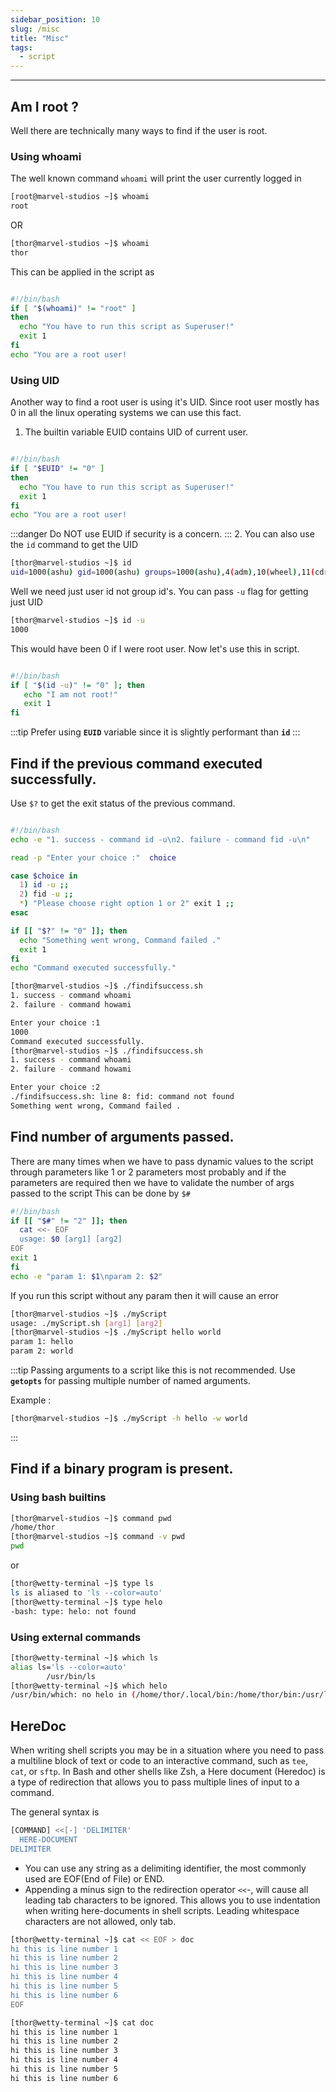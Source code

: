```yaml
---
sidebar_position: 10
slug: /misc
title: "Misc"
tags: 
  - script
---
```


---
## Am I root ?
Well there are technically many ways to find if the user is root. 
### Using whoami
The well known command `whoami` will print the user currently logged in

```bash
[root@marvel-studios ~]$ whoami
root
```
OR
```bash
[thor@marvel-studios ~]$ whoami
thor
```

This can be applied in the script as

```bash

#!/bin/bash
if [ "$(whoami)" != "root" ]
then
  echo "You have to run this script as Superuser!"
  exit 1
fi
echo "You are a root user!
```
### Using UID
Another way to find a root user is using it's UID. Since root user mostly has 0 in all the linux operating systems we can use this fact.
1. The builtin variable EUID contains UID of current user.
```bash

#!/bin/bash
if [ "$EUID" != "0" ]
then
  echo "You have to run this script as Superuser!"
  exit 1
fi
echo "You are a root user!
```
:::danger
Do NOT use EUID if security is a concern.
:::
2. You can also use the `id` command to get the UID
```bash
[thor@marvel-studios ~]$ id
uid=1000(ashu) gid=1000(ashu) groups=1000(ashu),4(adm),10(wheel),11(cdrom)
```
Well we need just user id not group id's. You can pass `-u` flag for getting just UID

```bash
[thor@marvel-studios ~]$ id -u
1000
```
This would have been 0 if I were root user. Now let's use this in script.

```bash

#!/bin/bash
if [ "$(id -u)" != "0" ]; then
   echo "I am not root!"
   exit 1
fi
```

:::tip
Prefer using **`EUID`** variable since it is slightly performant than **`id`**
:::

## Find if the previous command executed successfully.

Use `$?` to get the exit status of the previous command.

```bash title=finddifsuccess.sh

#!/bin/bash
echo -e "1. success - command id -u\n2. failure - command fid -u\n"

read -p "Enter your choice :"  choice

case $choice in
  1) id -u ;;
  2) fid -u ;;
  *) "Please choose right option 1 or 2" exit 1 ;;
esac

if [[ "$?" != "0" ]]; then
  echo "Something went wrong, Command failed ."
  exit 1
fi
echo "Command executed successfully."
```
```bash title="findifsuccess Output"
[thor@marvel-studios ~]$ ./findifsuccess.sh
1. success - command whoami
2. failure - command howami

Enter your choice :1
1000
Command executed successfully.
[thor@marvel-studios ~]$ ./findifsuccess.sh
1. success - command whoami
2. failure - command howami

Enter your choice :2
./findifsuccess.sh: line 8: fid: command not found
Something went wrong, Command failed .
```

## Find number of arguments passed.
There are many times when we have to pass dynamic values to the script through parameters like 1 or 2 parameters most probably and if the parameters are required then we have to validate the number of args passed to the script
This can be done by `$#` 

```bash
#!/bin/bash
if [[ "$#" != "2" ]]; then
  cat <<- EOF
  usage: $0 [arg1] [arg2]
EOF
exit 1
fi
echo -e "param 1: $1\nparam 2: $2"
```
If you run this script without any param then it will cause an error

```bash
[thor@marvel-studios ~]$ ./myScript
usage: ./myScript.sh [arg1] [arg2]
[thor@marvel-studios ~]$ ./myScript hello world
param 1: hello
param 2: world
```
:::tip
Passing arguments to a script like this is not recommended. Use **`getopts`** for passing multiple number of named arguments.

Example :
```bash
[thor@marvel-studios ~]$ ./myScript -h hello -w world
```
:::

## Find if a binary program is present.

### Using bash builtins
```bash
[thor@marvel-studios ~]$ command pwd
/home/thor
[thor@marvel-studios ~]$ command -v pwd
pwd
```
or
```bash
[thor@wetty-terminal ~]$ type ls
ls is aliased to 'ls --color=auto'
[thor@wetty-terminal ~]$ type helo
-bash: type: helo: not found
```
### Using external commands

```bash
[thor@wetty-terminal ~]$ which ls
alias ls='ls --color=auto'
        /usr/bin/ls
[thor@wetty-terminal ~]$ which helo
/usr/bin/which: no helo in (/home/thor/.local/bin:/home/thor/bin:/usr/local/bin:/usr/bin:/usr/local/sbin:/usr/sbin:/var/lib/snapd/snap/bin:/usr/local/bin)
```

## HereDoc
When writing shell scripts you may be in a situation where you need to pass a multiline block of text or code to an interactive command, such as `tee`, `cat`, or `sftp`. In Bash and other shells like Zsh, a Here document (Heredoc) is a type of redirection that allows you to pass multiple lines of input to a command.

The general syntax is 
```bash
[COMMAND] <<[-] 'DELIMITER'
  HERE-DOCUMENT
DELIMITER
```
- You can use any string as a delimiting identifier, the most commonly used are EOF(End of File) or END.
- Appending a minus sign to the redirection operator `<<`-, will cause all leading tab characters to be ignored. This allows you to use indentation when writing here-documents in shell scripts. Leading whitespace characters are not allowed, only tab.
```bash
[thor@wetty-terminal ~]$ cat << EOF > doc
hi this is line number 1
hi this is line number 2
hi this is line number 3
hi this is line number 4
hi this is line number 5
hi this is line number 6
EOF

[thor@wetty-terminal ~]$ cat doc
hi this is line number 1
hi this is line number 2
hi this is line number 3
hi this is line number 4
hi this is line number 5
hi this is line number 6

```